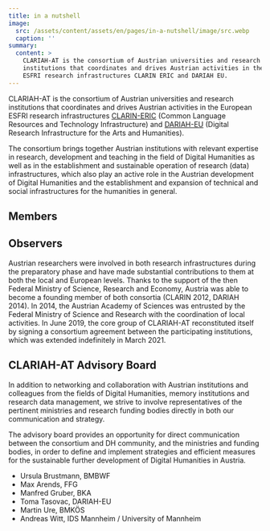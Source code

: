 ```yaml
---
title: in a nutshell
image:
  src: /assets/content/assets/en/pages/in-a-nutshell/image/src.webp
  caption: ''
summary:
  content: >
    CLARIAH-AT is the consortium of Austrian universities and research
    institutions that coordinates and drives Austrian activities in the European
    ESFRI research infrastructures CLARIN ERIC and DARIAH EU.
---
```

CLARIAH-AT is the consortium of Austrian universities and research institutions that coordinates and drives Austrian activities in the European ESFRI research infrastructures [CLARIN-ERIC](https://www.clarin.eu/) (Common Language Resources and Technology Infrastructure) and [DARIAH-EU](https://www.dariah.eu/) (Digital Research Infrastructure for the Arts and Humanities).

The consortium brings together Austrian institutions with relevant expertise in research, development and teaching in the field of Digital Humanities as well as in the establishment and sustainable operation of research (data) infrastructures, which also play an active role in the Austrian development of Digital Humanities and the establishment and expansion of technical and social infrastructures for the humanities in general.

## Members

<Grid layout="two-columns" alignment="stretch">
  <GridItem alignment="stretch">

  </GridItem>

  <GridItem alignment="stretch">

  </GridItem>

  <GridItem alignment="stretch">

  </GridItem>

  <GridItem alignment="stretch">

  </GridItem>

  <GridItem alignment="stretch">

  </GridItem>

  <GridItem alignment="stretch">

  </GridItem>

  <GridItem alignment="stretch">

  </GridItem>

  <GridItem alignment="stretch">

  </GridItem>
</Grid>

## Observers

<Grid layout="three-columns" alignment="center">
  <GridItem alignment="stretch">

  </GridItem>

  <GridItem alignment="stretch">

  </GridItem>

  <GridItem alignment="stretch">

  </GridItem>
</Grid>

Austrian researchers were involved in both research infrastructures during the preparatory phase and have made substantial contributions to them at both the local and European levels. Thanks to the support of the then Federal Ministry of Science, Research and Economy, Austria was able to become a founding member of both consortia (CLARIN 2012, DARIAH 2014). In 2014, the Austrian Academy of Sciences was entrusted by the Federal Ministry of Science and Research with the coordination of local activities. In June 2019, the core group of CLARIAH-AT reconstituted itself by signing a consortium agreement between the participating institutions, which was extended indefinitely in March 2021.

## CLARIAH-AT Advisory Board

In addition to networking and collaboration with Austrian institutions and colleagues from the fields of Digital Humanities, memory institutions and research data management, we strive to involve representatives of the pertinent ministries and research funding bodies directly in both our communication and strategy.

The advisory board provides an opportunity for direct communication between the consortium and DH community, and the ministries and funding bodies, in order to define and implement strategies and efficient measures for the sustainable further development of Digital Humanities in Austria.

* Ursula Brustmann, BMBWF
* Max Arends, FFG
* Manfred Gruber, BKA
* Toma Tasovac, DARIAH-EU
* Martin Ure, BMKÖS
* Andreas Witt, IDS Mannheim / University of Mannheim

